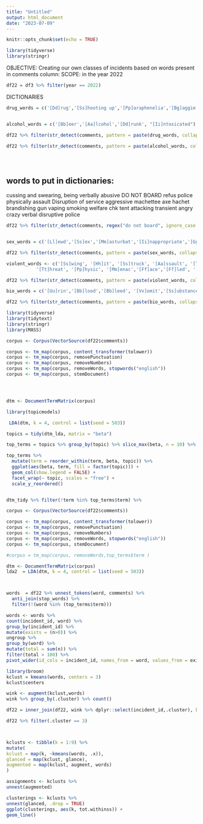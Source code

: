 ```yaml
---
title: "Untitled"
output: html_document
date: "2023-07-09"
---
```


```r
knitr::opts_chunk$set(echo = TRUE)
```

```r
library(tidyverse)
library(stringr)

```

OBJECTIVE: Creating our own classes of incidents based on words present in comments column: 
SCOPE: in the year 2022
```r
df22 = df3 %>% filter(year == 2022)
```

DICTIONARIES 
```r
drug_words = c('[Dd]rug','[Ss]hooting up','[Pp]araphenelia','[Bg]aggie','[Nn]eedle','[Hh]igh', '[Hh]erion','[Mm]eth', '[Pp]ipe', '[Ii]ntoxicat', '[Cc]ocaine', '[Hh]ypodermic','[Ff]ume', '[Dd]ose','[Ff]entanyl','[Nn]arcotic','[Ii]nhalent', '[Cc]annabis','[Mm]arijuana','[Ff]oil',)


alcohol_words = c('[Bb]eer','[Aa]lcohol','[Dd]runk', "[Ii]ntoxicated")

df22 %>% filter(str_detect(comments, pattern = paste(drug_words, collapse = "|"))) 

df22 %>% filter(str_detect(comments, pattern = paste(alcohol_words, collapse = "|")))  





```

## words to put in dictionaries:
cussing and swearing, being verbally abusive
DO NOT BOARD 
refus
police 
physically 
assault
Disruption of service
aggressive
machettee 
axe
hachet
brandishing
gun
vaping
smoking
welfare chk
tent
attacking
transient
angry
crazy
verbal
disruptive
police


```r
df22 %>% filter(str_detect(comments, regex("do not board", ignore_case = TRUE)))



```




```r
sex_words = c('[Ll]ewd','[Ss]ex','[Mm]asturbat','[Ii]nappropriate','[Gg]enital','[Rr]ape','[Hh]arass')

df22 %>% filter(str_detect(comments, pattern = paste(sex_words, collapse = "|"))) %>%  group_by(tractce) %>% count() %>% arrange(desc(n))
```
```r
violent_words <- c('[Ss]wing', '[Hh]it', '[Ss]truck', '[Aa]ssault', '[Tt]hrow', '[Gg]rab',
           '[Tt]hreat', '[Pp]hysic', '[Mm]enac','[Ff]ace','[Ff]led', '[Ii]njur', '[Ss]teel pole', '[Ss]pit','[Ss]hov', '[Ss]lam','[Hh]urt', '[Bb]elig','[Pp]unch', '[Gg]oing off', '[Yy]ell','[Aa]ggressive','[Gg]un', '[Kk]nife','[Mm]achetee','[Aa]xe','[Br]andish','[Hh]achet','[Aa]xe','[Aa]ttack', '[Aa]ggres', '[Kk]ill', '[Pp]ound', '[Ss]uicid', '[Ff]ire', '[Ff]irearm', '[Hh]arras', '[Bb]lood')

df22 %>% filter(str_detect(comments, pattern = paste(violent_words, collapse = "|")))
```


```r
bio_words = c('[Uu]rin','[Bb]lood','[Bb]leed', '[Vv]omit','[Ss]ubstance', '[Bb]io harzard')

df22 %>% filter(str_detect(comments, pattern = paste(bio_words, collapse = "|")))
```

```r
library(tidyverse)
library(tidytext)
library(stringr)
library(MASS)

corpus <- Corpus(VectorSource(df22$comments))

corpus <- tm_map(corpus, content_transformer(tolower))
corpus <- tm_map(corpus, removePunctuation)
corpus <- tm_map(corpus, removeNumbers)
corpus <- tm_map(corpus, removeWords, stopwords("english"))
corpus <- tm_map(corpus, stemDocument)





```


```r
dtm <- DocumentTermMatrix(corpus)

library(topicmodels)

 LDA(dtm, k = 4, control = list(seed = 503))

topics = tidy(dtm_lda, matrix = "beta")

top_terms = topics %>% group_by(topic) %>% slice_max(beta, n = 10) %>% ungroup() %>% arrange(topic, -beta)

top_terms %>%
  mutate(term = reorder_within(term, beta, topic)) %>%
  ggplot(aes(beta, term, fill = factor(topic))) +
  geom_col(show.legend = FALSE) +
  facet_wrap(~ topic, scales = "free") +
  scale_y_reordered()


dtm_tidy %>% filter(!term %in% top_terms$term) %>% 
```
```r
corpus <- Corpus(VectorSource(df22$comments))

corpus <- tm_map(corpus, content_transformer(tolower))
corpus <- tm_map(corpus, removePunctuation)
corpus <- tm_map(corpus, removeNumbers)
corpus <- tm_map(corpus, removeWords, stopwords("english"))
corpus <- tm_map(corpus, stemDocument)

#corpus = tm_map(corpus, removeWords,top_terms$term )

dtm <- DocumentTermMatrix(corpus)
lda2  = LDA(dtm, k = 4, control = list(seed = 503))




```

```r
words  = df22 %>% unnest_tokens(word, comments) %>% 
  anti_join(stop_words) %>% 
  filter(!(word %in% (top_terms$term))) 

words <- words %>%
count(incident_id, word) %>%
group_by(incident_id) %>%
mutate(exists = (n>0)) %>%
ungroup %>%
group_by(word) %>%
mutate(total = sum(n)) %>%
filter(total > 100) %>%
pivot_wider(id_cols = incident_id, names_from = word, values_from = exists, values_fill = list(exists=0)) 

```
```r
library(broom)
kclust = kmeans(words, centers = 3)
kclust$centers

wink <- augment(kclust,words)
wink %>% group_by(.cluster) %>% count()

df22 = inner_join(df22, wink %>% dplyr::select(incident_id,.cluster), by = "incident_id")

df22 %>% filter(.cluster == 3)




```

```r
kclusts <- tibble(k = 1:9) %>%
mutate(
kclust = map(k, ~kmeans(words, .x)),
glanced = map(kclust, glance),
augmented = map(kclust, augment, words)
)

assignments <- kclusts %>%
unnest(augmented)

```

```r
clusterings <- kclusts %>%
unnest(glanced, .drop = TRUE)
ggplot(clusterings, aes(k, tot.withinss)) +
geom_line()
```

